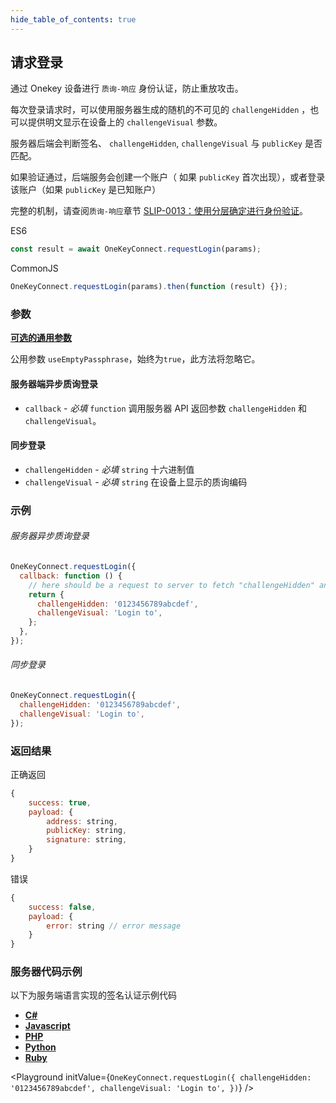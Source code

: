 ```yaml
---
hide_table_of_contents: true
---
```



## 请求登录

通过 Onekey 设备进行 `质询-响应` 身份认证，防止重放攻击。

每次登录请求时，可以使用服务器生成的随机的不可见的 `challengeHidden` ，也可以提供明文显示在设备上的 `challengeVisual` 参数。

服务器后端会判断签名、 `challengeHidden`, `challengeVisual` 与 `publicKey` 是否匹配。

如果验证通过，后端服务会创建一个账户（ 如果 `publicKey` 首次出现），或者登录该账户（如果 `publicKey` 是已知账户）

完整的机制，请查阅`质询-响应`章节 [SLIP-0013：使用分层确定进行身份验证](https://github.com/satoshilabs/slips/blob/master/slip-0013.md)。

ES6

```javascript
const result = await OneKeyConnect.requestLogin(params);
```

CommonJS

```javascript
OneKeyConnect.requestLogin(params).then(function (result) {});
```

### 参数

[**可选的通用参数**](./commonParams)

公用参数 `useEmptyPassphrase`，始终为`true`，此方法将忽略它。

#### 服务器端异步质询登录

- `callback` - *必填* `function` 调用服务器 API 返回参数 `challengeHidden` 和 `challengeVisual`。

#### 同步登录

- `challengeHidden` - *必填* `string` 十六进制值
- `challengeVisual` - *必填* `string` 在设备上显示的质询编码

### 示例

###### 服务器异步质询登录

```javascript
OneKeyConnect.requestLogin({
  callback: function () {
    // here should be a request to server to fetch "challengeHidden" and "challengeVisual"
    return {
      challengeHidden: '0123456789abcdef',
      challengeVisual: 'Login to',
    };
  },
});
```

###### 同步登录

```javascript
OneKeyConnect.requestLogin({
  challengeHidden: '0123456789abcdef',
  challengeVisual: 'Login to',
});
```

### 返回结果

正确返回

```javascript
{
    success: true,
    payload: {
        address: string,
        publicKey: string,
        signature: string,
    }
}
```

错误

```javascript
{
    success: false,
    payload: {
        error: string // error message
    }
}
```

### 服务器代码示例

以下为服务端语言实现的签名认证示例代码

- [**C#**](server/server.cs)
- [**Javascript**](server/server.js)
- [**PHP**](server/server.php)
- [**Python**](server/server.py)
- [**Ruby**](server/server.rb)

<Playground
  initValue={`OneKeyConnect.requestLogin({
    challengeHidden: '0123456789abcdef',
    challengeVisual: 'Login to',
})`}
/>
